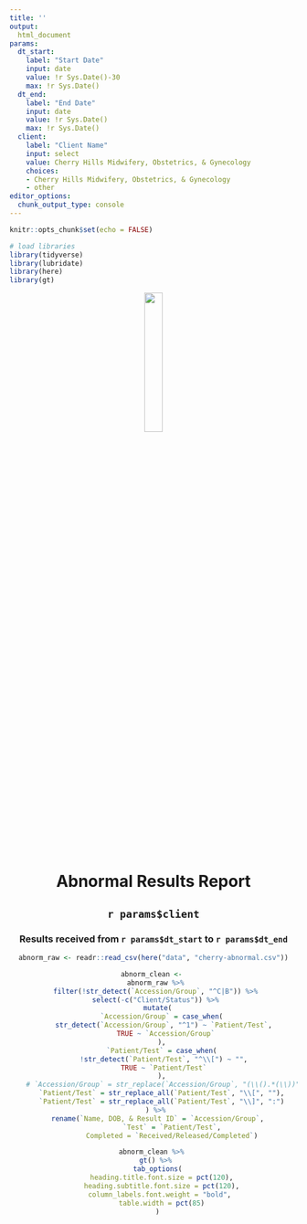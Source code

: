 ```yaml
---
title: ''
output: 
  html_document
params:
  dt_start:
    label: "Start Date"
    input: date
    value: !r Sys.Date()-30
    max: !r Sys.Date()
  dt_end: 
    label: "End Date"
    input: date
    value: !r Sys.Date()
    max: !r Sys.Date()
  client:
    label: "Client Name"
    input: select
    value: Cherry Hills Midwifery, Obstetrics, & Gynecology
    choices: 
    - Cherry Hills Midwifery, Obstetrics, & Gynecology
    - other
editor_options: 
  chunk_output_type: console
---
```

  
```r
knitr::opts_chunk$set(echo = FALSE)

# load libraries
library(tidyverse)
library(lubridate)
library(here)
library(gt)
```

<!-- Set header, client, and reporting details -->
<div align="center"> 

![](sp-logo.png){width=25%}

# Abnormal Results Report

## `r params$client`

### Results received from `r params$dt_start` to `r params$dt_end`

```r
abnorm_raw <- readr::read_csv(here("data", "cherry-abnormal.csv"))
```

```r
abnorm_clean <- 
  abnorm_raw %>% 
  filter(!str_detect(`Accession/Group`, "^C|B")) %>% 
  select(-c("Client/Status")) %>% 
  mutate(
    `Accession/Group` = case_when(
      str_detect(`Accession/Group`, "^1") ~ `Patient/Test`, 
      TRUE ~ `Accession/Group`
    ),
    `Patient/Test` = case_when(
     !str_detect(`Patient/Test`, "^\\[") ~ "",
     TRUE ~ `Patient/Test`
    ),
    # `Accession/Group` = str_replace(`Accession/Group`, "(\\().*(\\))", ""), 
    `Patient/Test` = str_replace_all(`Patient/Test`, "\\[", ""),
    `Patient/Test` = str_replace_all(`Patient/Test`, "\\]", ":")
  ) %>% 
  rename(`Name, DOB, & Result ID` = `Accession/Group`,
         `Test` = `Patient/Test`,
         Completed = `Received/Released/Completed`)
```

```r
abnorm_clean %>% 
  gt() %>% 
  tab_options(
    heading.title.font.size = pct(120),
    heading.subtitle.font.size = pct(120),
    column_labels.font.weight = "bold", 
    table.width = pct(85)
  )
```


